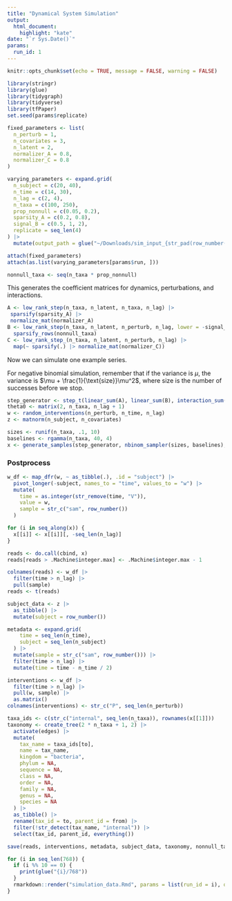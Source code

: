 ```yaml
---
title: "Dynamical System Simulation"
output: 
  html_document:
    highlight: "kate"
date: "`r Sys.Date()`"
params:
  run_id: 1
---
```


```r
knitr::opts_chunk$set(echo = TRUE, message = FALSE, warning = FALSE)
```
```r
library(stringr)
library(glue)
library(tidygraph)
library(tidyverse)
library(tfPaper)
set.seed(params$replicate)
```

```r
fixed_parameters <- list(
  n_perturb = 1,
  n_covariates = 3, 
  n_latent = 2,
  normalizer_A = 0.8,
  normalizer_C = 0.8
)

varying_parameters <- expand.grid(
  n_subject = c(20, 40),
  n_time = c(14, 30),
  n_lag = c(2, 4),
  n_taxa = c(100, 250),
  prop_nonnull = c(0.05, 0.2),
  sparsity_A = c(0.2, 0.8),
  signal_B = c(0.5, 1, 2),
  replicate = seq_len(4)
) |>
  mutate(output_path = glue("~/Downloads/sim_input_{str_pad(row_number(), 3, 'left', '0')}.rda"))

attach(fixed_parameters)
attach(as.list(varying_parameters[params$run, ]))
```

```r
nonnull_taxa <- seq(n_taxa * prop_nonnull)
```

This generates the coefficient matrices for dynamics, perturbations, and
interactions.

```r
A <- low_rank_step(n_taxa, n_latent, n_taxa, n_lag) |>
 sparsify(sparsity_A) |>
 normalize_mat(normalizer_A)
B <- low_rank_step(n_taxa, n_latent, n_perturb, n_lag, lower = -signal_B, upper = signal_B) |>
  sparsify_rows(nonnull_taxa)
C <- low_rank_step_(n_taxa, n_latent, n_perturb, n_lag) |>
  map(~ sparsify(.) |> normalize_mat(normalizer_C))
```

Now we can simulate one example series.

For negative binomial simulation, remember that if the variance is $\mu$, the
variance is $\mu + \frac{1}{\text{size}}\mu^2$, where $\text{size}$ is the
number of successes before we stop.

```r
step_generator <- step_t(linear_sum(A), linear_sum(B), interaction_sum(C))
theta0 <- matrix(2, n_taxa, n_lag + 1)
w <- random_interventions(n_perturb, n_time, n_lag)
z <- matnorm(n_subject, n_covariates)

sizes <- runif(n_taxa, .1, 10)
baselines <- rgamma(n_taxa, 40, 4)
x <- generate_samples(step_generator, nbinom_sampler(sizes, baselines), theta0, w, z)
```

### Postprocess

```r
w_df <- map_dfr(w, ~ as_tibble(.), .id = "subject") |>
  pivot_longer(-subject, names_to = "time", values_to = "w") |>
  mutate(
    time = as.integer(str_remove(time, "V")),
    value = w,
    sample = str_c("sam", row_number())
  )
```

```r
for (i in seq_along(x)) {
  x[[i]] <- x[[i]][, -seq_len(n_lag)]
}

reads <- do.call(cbind, x)
reads[reads > .Machine$integer.max] <- .Machine$integer.max - 1

colnames(reads) <- w_df |>
  filter(time > n_lag) |>
  pull(sample)
reads <- t(reads)
```


```r
subject_data <- z |>
  as_tibble() |>
  mutate(subject = row_number())

metadata <- expand.grid(
    time = seq_len(n_time),
    subject = seq_len(n_subject)
  ) |>
  mutate(sample = str_c("sam", row_number())) |>
  filter(time > n_lag) |>
  mutate(time = time - n_time / 2)

interventions <- w_df |>
  filter(time > n_lag) |>
  pull(w, sample) |>
  as.matrix()
colnames(interventions) <- str_c("P", seq_len(n_perturb))
```
```r
taxa_ids <- c(str_c("internal", seq_len(n_taxa)), rownames(x[[1]]))
taxonomy <- create_tree(2 * n_taxa + 1, 2) |>
  activate(edges) |>
  mutate(
    tax_name = taxa_ids[to], 
    name = tax_name,
    kingdom = "bacteria",
    phylum = NA,
    sequence = NA,
    class = NA,
    order = NA,
    family = NA,
    genus = NA,
    species = NA
  ) |>
  as_tibble() |>
  rename(tax_id = to, parent_id = from) |>
  filter(!str_detect(tax_name, "internal")) |>
  select(tax_id, parent_id, everything())
```

```r
save(reads, interventions, metadata, subject_data, taxonomy, nonnull_taxa, file = output_path)
```

```r
for (i in seq_len(768)) {
  if (i %% 10 == 0) {
    print(glue("{i}/768"))
  }
  rmarkdown::render("simulation_data.Rmd", params = list(run_id = i), quiet = TRUE)
}
```
